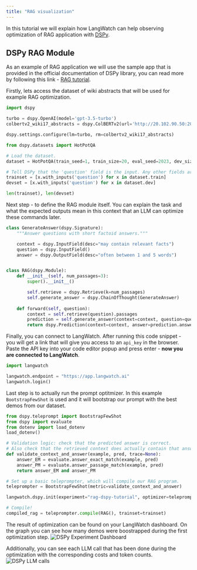 ```yaml
---
title: "RAG visualization"
---
```


In this tutorial we will explain how LangWatch can help observing optimization of RAG application with [DSPy](dspy-docs.vercel.app).

## DSPy RAG Module
As an example of RAG application we will use the sample app that is provided in the official documentation of DSPy library, 
you can read more by following this link - [RAG tutorial](https://dspy-docs.vercel.app/docs/tutorials/rag).

Firstly, lets access the dataset of wiki abstracts that will be used for example RAG optimization.

```python
import dspy

turbo = dspy.OpenAI(model='gpt-3.5-turbo')
colbertv2_wiki17_abstracts = dspy.ColBERTv2(url='http://20.102.90.50:2017/wiki17_abstracts')

dspy.settings.configure(lm=turbo, rm=colbertv2_wiki17_abstracts)

from dspy.datasets import HotPotQA

# Load the dataset.
dataset = HotPotQA(train_seed=1, train_size=20, eval_seed=2023, dev_size=50, test_size=0)

# Tell DSPy that the 'question' field is the input. Any other fields are labels and/or metadata.
trainset = [x.with_inputs('question') for x in dataset.train]
devset = [x.with_inputs('question') for x in dataset.dev]

len(trainset), len(devset)
```

Next step - to define the RAG module itself. 
You can explain the task and what the expected outputs mean in this context that an LLM can optimize these commands later.

```python
class GenerateAnswer(dspy.Signature):
    """Answer questions with short factoid answers."""

    context = dspy.InputField(desc="may contain relevant facts")
    question = dspy.InputField()
    answer = dspy.OutputField(desc="often between 1 and 5 words")


class RAG(dspy.Module):
    def __init__(self, num_passages=3):
        super().__init__()

        self.retrieve = dspy.Retrieve(k=num_passages)
        self.generate_answer = dspy.ChainOfThought(GenerateAnswer)
    
    def forward(self, question):
        context = self.retrieve(question).passages
        prediction = self.generate_answer(context=context, question=question)
        return dspy.Prediction(context=context, answer=prediction.answer)
```
Finally, you can connect to LangWatch. After running this code snippet - you will get a link that will give you access to
an `api_key` in the browser. Paste the API key into your code editor popup and press enter - **now you are connected to LangWatch**.

```python 
import langwatch

langwatch.endpoint = "https://app.langwatch.ai"
langwatch.login()
```

Last step is to actually run the prompt optitmizer. In this example `BootstrapFewShot` is used and it will 
bootstrap our prompt with the best demos from our dataset.

```python
from dspy.teleprompt import BootstrapFewShot
from dspy import evaluate
from dotenv import load_dotenv
load_dotenv()

# Validation logic: check that the predicted answer is correct.
# Also check that the retrieved context does actually contain that answer.
def validate_context_and_answer(example, pred, trace=None):
    answer_EM = evaluate.answer_exact_match(example, pred)
    answer_PM = evaluate.answer_passage_match(example, pred)
    return answer_EM and answer_PM

# Set up a basic teleprompter, which will compile our RAG program.
teleprompter = BootstrapFewShot(metric=validate_context_and_answer)

langwatch.dspy.init(experiment="rag-dspy-tutorial", optimizer=teleprompter)

# Compile!
compiled_rag = teleprompter.compile(RAG(), trainset=trainset)
```

The result of optimization can be found on your LangWatch dashboard. On the graph you can see how many demos were boostrapped during the first optimization step.
<img className="block" src="/images/screenshot-rag-dspy-tutorial.png" alt="DSPy Experiment Dashboard" />


Additionally, you can see each LLM call that has been done during the optimization with the corresponding costs and token counts.
<img className="block" src="/images/screenshot-dspy-llm-calls.png" alt="DSPy LLM calls" />

